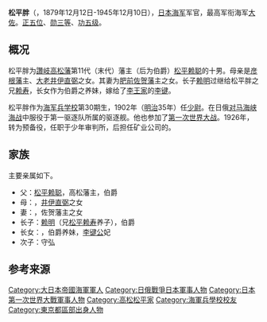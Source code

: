 {{Infobox military person
|name= 松平胖
|image= File:Matsudaira_Toshiko_and_Yutaka_(cropped).jpg
|birth_date= {{Birth date|1879|12|12}}
|birth_place= [[日本|日本]][[东京府|东京府]]{{lj|本乡区|本郷区}}
|death_date= {{Death date and age|1945|12|10|1879|12|12}}
|allegiance= {{flagicon|Empire of Japan|naval}} [[大日本帝國海軍|大日本帝國海軍]]
|rank= [[File:Imperial_Japan-Navy-OF-5-collar.svg|30px]] 海军[[大佐|大佐]]
}}

'''松平胖'''（{{jpn|j=松平胖|hg=まつだいら ゆたか}}，1879年12月12日-1945年12月10日{{r|大成}}），[[日本海军|日本海军]]军官，最高军衔海军[[大佐|大佐]]。[[正五位|正五位]]、[[勳等|勋三等]]、[[金鵄勳章|功五级]]。{{r|总览|page=113}}

== 概况 ==
松平胖为[[讚岐国|讚岐]][[高松藩|高松藩]]第11代（末代）藩主（后为伯爵）[[松平赖聪|松平赖聪]]的十男。母亲是[[彦根藩|彦根藩]]主、[[大老_(官職)|大老]][[井伊直弼|井伊直弼]]之女{{lj|松平千代子|松平千代子|千代子}}。其妻为[[肥前国|肥前]][[佐贺藩|佐贺藩]]主{{lj|锅岛直大|鍋島直大}}之女{{lj|松平俊子|松平俊子|俊子}}。长子[[松平賴明_(伯爵)|赖明]]过继给松平胖之兄[[松平賴壽|赖寿]]，长女{{lj|松平佳子|松平佳子|佳子（诚子）}}作为伯爵{{lj|广桥真光|広橋真光}}之养妹，嫁给了[[李王家|李王家]]的[[桃山虔一|李键]]。{{r|人士录东京|page=926,4}}

松平胖作为[[海军兵学校|海军兵学校]]第30期生，1902年（[[明治|明治]]35年）任[[少尉|少尉]]。在日俄[[对马海峡海战|对马海峡海战]]中服役于第一驱逐队所属的驱逐舰{{lj|春雨 (春雨型駆逐艦)|春雨 (春雨型駆逐艦)|春雨}}。{{r|余薰}}他也参加了[[第一次世界大战|第一次世界大战]]。1926年，转为预备役，任职于少年审判所，后担任矿业公司的{{lj|役员|役員 (会社)}}。{{r|人士录东京|page=926}}

== 家族 ==
主要亲属如下。{{r|人士录东京|page=926,4}}
* 父：[[松平赖聪|松平赖聪]]，高松藩主，伯爵
* 母：{{lj|松平千代子|松平千代子|千代子}}，[[井伊直弼|井伊直弼]]之女
* 妻：{{lj|松平俊子|松平俊子|俊子}}，佐贺藩主{{lj|锅岛直大|鍋島直大}}之女
* 长子：[[松平賴明_(伯爵)|赖明]]（兄[[松平赖寿|松平赖寿]]养子），伯爵
* 长女：{{lj|松平佳子|松平佳子|佳子（诚子）}}，伯爵{{lj|广桥真光|広橋真光}}养妹，[[桃山虔一|李键公]]妃
* 次子：守弘

== 参考来源 ==
{{reflist|refs=
<ref name=大成>{{cite book|script-title=ja:{{lj|平成新修旧華族家系大成}}|editor=霞会館華族家系大成編輯委員|publisher=[[霞会館|霞会館]]|year=1996|language=ja}}</ref>
<ref name=总览>{{Cite book|script-title=ja:日本海軍士官総覧|isbn=4760123407|editor=海軍義済会|publisher=柏書房|year=2003|language=ja}}</ref>
<ref name=余薰>{{Cite book|script-title=ja:戰袍餘薫懐舊録|publisher=有終會|year=1926-|language=ja|doi=10.11501/942024}}</ref>
<ref name=人士录东京>{{Cite book|script-title=ja:大衆人事録 東京篇|url=https://dl.ndl.go.jp/info:ndljp/pid/1683373/519|editor={{lj|帝探|テイタン|帝国秘密探偵社}}|publisher=帝国秘密探偵社|language=ja|year=1942|doi=10.11501/1683373|title=|access-date=2021-04-14|archive-date=2021-04-14|archive-url=https://web.archive.org/web/20210414071324/https://dl.ndl.go.jp/info:ndljp/pid/1683373/519|dead-url=no}}</ref>
}}
[[Category:大日本帝國海軍軍人|Category:大日本帝國海軍軍人]]
[[Category:日俄戰爭日本軍事人物|Category:日俄戰爭日本軍事人物]]
[[Category:日本第一次世界大戰軍事人物|Category:日本第一次世界大戰軍事人物]]
[[Category:高松松平家|Category:高松松平家]]
[[Category:海軍兵學校校友|Category:海軍兵學校校友]]
[[Category:東京都區部出身人物|Category:東京都區部出身人物]]